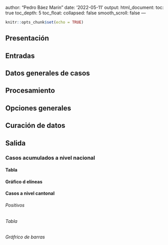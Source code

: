 author: "Pedro Báez Marín"
date: '2022-05-11'
output: 
  html_document:
    toc: true
    toc_depth: 5
    toc_float:
      collapsed: false
      smooth_scroll: false
---

```{r setup, include=FALSE}
knitr::opts_chunk$set(echo = TRUE)
```

## Presentación  

## Entradas  

## Datos generales de casos  

## Procesamiento  

## Opciones generales  

## Curación de datos  

## Salida  

### Casos acumulados a nivel nacional  

#### Tabla  

#### Gráfico d elíneas  

#### Casos a nivel cantonal  

###### Positivos  

###### Tabla  

###### Gráfrico de barras  



